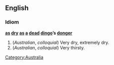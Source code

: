 ==English==

===Idiom===
'''[[as]] [[dry]] [[as]] [[a]] [[dead]] [[dingo]]’s [[donger]]'''

#(''Australian'', ''colloquial'') Very dry, extremely dry.
#(''Australian'', ''colloquial'') Very thirsty.
[[Category:Australia]]